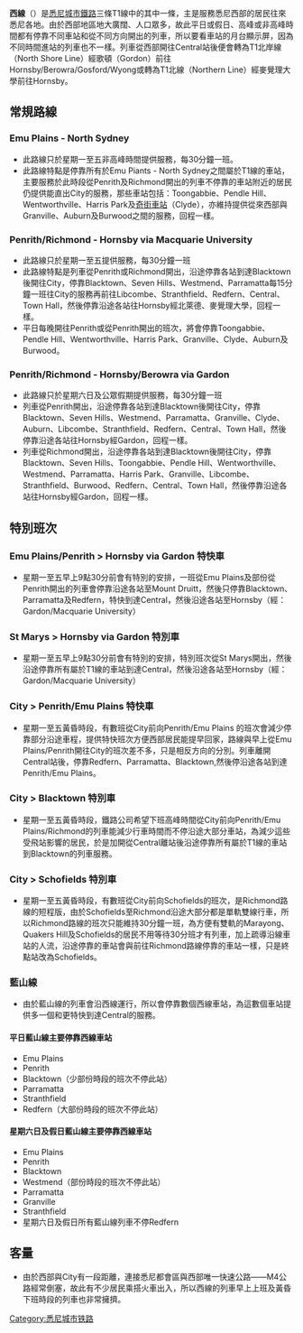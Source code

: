 {{unreferenced|time=2014-08-12T18:01:57+00:00}}
'''西線'''（{{lang-en|'''Western Line'''}}）是[[悉尼城市鐵路|悉尼城市鐵路]]三條T1線中的其中一條，主是服務悉尼西部的居民往來悉尼各地。由於西部地區地大廣闊、人口眾多，故此平日或假日、高峰或非高峰時間都有停靠不同車站和從不同方向開出的列車，所以要看車站的月台顯示屏，因為不同時間進站的列車也不一樣。列車從西部開往Central站後便會轉為T1北岸線（North Shore Line）經歌頓（Gordon）前往Hornsby/Berowra/Gosford/Wyong或轉為T1北線（Northern Line）經麥覺理大學前往Hornsby。

==常規路線==
===Emu Plains - North Sydney===
*此路線只於星期一至五非高峰時間提供服務，每30分鐘一班。
*此路線特點是停靠所有於Emu Piants - North Sydney之間屬於T1線的車站，主要服務於此時段從Penrith及Richmond開出的列車不停靠的車站附近的居民仍提供能直出City的服務，那些車站包括：Toongabbie、Pendle Hill、Wentworthville、Harris Park及[[奇街車站|奇街車站]]（Clyde），亦維持提供從來西部與Granville、Auburn及Burwood之間的服務，回程一樣。

===Penrith/Richmond - Hornsby via Macquarie University===
*此路線只於星期一至五提供服務，每30分鐘一班
*此路線特點是列車從Penrith或Richmond開出，沿途停靠各站到達Blacktown後開往City，停靠Blacktown、Seven Hills、Westmend、Parramatta每15分鐘一班往City的服務再前往Libcombe、Stranthfield、Redfern、Central、Town Hall，然後停靠沿途各站往Hornsby經北萊德、麥覺理大學，回程一樣。
*平日每晚開往Penrith或從Penrith開出的班次，將會停靠Toongabbie、Pendle Hill、Wentworthville、Harris Park、Granville、Clyde、Auburn及Burwood。

===Penrith/Richmond - Hornsby/Berowra via Gardon===
*此路線只於星期六日及公眾假期提供服務，每30分鐘一班
*列車從Penrith開出，沿途停靠各站到達Blacktown後開往City，停靠Blacktown、Seven Hills、Westmend、Parramatta、Granville、Clyde、Auburn、Libcombe、Stranthfield、Redfern、Central、Town Hall，然後停靠沿途各站往Hornsby經Gardon，回程一樣。
*列車從Richmond開出，沿途停靠各站到達Blacktown後開往City，停靠Blacktown、Seven Hills、Toongabbie、Pendle Hill、Wentworthville、Westmend、Parramatta、Harris Park、Granville、Libcombe、Stranthfield、Burwood、Redfern、Central、Town Hall，然後停靠沿途各站往Hornsby經Gardon，回程一樣。

==特別班次==
===Emu Plains/Penrith > Hornsby via Gardon 特快車===
*星期一至五早上9點30分前會有特別的安排，一班從Emu Plains及部份從Penrith開出的列車會停靠沿途各站至Mount Druitt，然後只停靠Blacktown、Parramatta及Redfern，特快到達Central，然後沿途各站至Hornsby（經：Gardon/Macquarie University）

===St Marys > Hornsby via Gardon 特別車===
*星期一至五早上9點30分前會有特別的安排，特別班次從St Marys開出，然後沿途停靠所有屬於T1線的車站到達Central，然後沿途各站至Hornsby（經：Gardon/Macquarie University）

===City > Penrith/Emu Plains 特快車===
*星期一至五黃昏時段，有數班從City前向Penrith/Emu Plains 的班次會減少停靠部分沿途車程，提供特快班次方便西部居民能提早回家，路線與早上從Emu Plains/Penrith開往City的班次差不多，只是相反方向的分別。列車離開Central站後，停靠Redfern、Parramatta、Blacktown,然後停沿途各站到達Penrith/Emu Plains。

===City > Blacktown 特別車===
*星期一至五黃昏時段，鐵路公司希望下班高峰時間從City前向Penrith/Emu Plains/Richmond的列車能減少行車時間而不停沿途大部分車站，為減少這些受飛站影響的居民，於是加開從Central離站後沿途停靠所有屬於T1線的車站到Blacktown的列車服務。

===City > Schofields 特別車===
*星期一至五黃昏時段，有數班從City前向Schofields的班次，是Richmond路線的短程版，由於Schofields至Richmond沿途大部分都是單軌雙線行車，所以Richmond路線的班次只能維持30分鐘一班，為方便有雙軌的Marayong、Quakers Hill及Schofields的居民不用等待30分班才有列車，加上疏導沿線車站的人流，沿途停靠的車站會與前往Richmond路線停靠的車站一樣，只是終點站改為Schofields。

===藍山線===
*由於藍山線的列車會沿西線運行，所以會停靠數個西線車站，為這數個車站提供多一個和更特快到達Central的服務。

====平日藍山線主要停靠西線車站====
*Emu Plains
*Penrith
*Blacktown（少部份時段的班次不停此站）
*Parramatta
*Stranthfield
*Redfern（大部份時段的班次不停此站）

====星期六日及假日藍山線主要停靠西線車站====
*Emu Plains
*Penrith
*Blacktown
*Westmend（部份時段的班次不停此站）
*Parramatta
*Granville 
*Stranthfield
*星期六日及假日所有藍山線列車不停Redfern

==客量==
*由於西部與City有一段距離，連接悉尼都會區與西部唯一快速公路——M4公路經常倒塞，故此有不少居民乘搭火車出入，所以西線的列車早上上班及黃昏下班時段的列車也非常擁擠。

[[Category:悉尼城市铁路|Category:悉尼城市铁路]]
